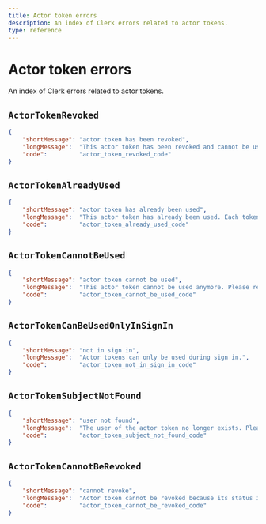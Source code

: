 ```yaml
---
title: Actor token errors
description: An index of Clerk errors related to actor tokens.
type: reference
---
```


# Actor token errors

An index of Clerk errors related to actor tokens.

## `ActorTokenRevoked`

```json {{ prettier: false }}
{
    "shortMessage": "actor token has been revoked",
    "longMessage":  "This actor token has been revoked and cannot be used anymore.",
    "code":         "actor_token_revoked_code"
}
```

## `ActorTokenAlreadyUsed`

```json {{ prettier: false }}
{
    "shortMessage": "actor token has already been used",
    "longMessage":  "This actor token has already been used. Each token can only be used once.",
    "code":         "actor_token_already_used_code"
}
```

## `ActorTokenCannotBeUsed`

```json {{ prettier: false }}
{
    "shortMessage": "actor token cannot be used",
    "longMessage":  "This actor token cannot be used anymore. Please request a new one.",
    "code":         "actor_token_cannot_be_used_code"
}
```

## <code>ActorTokenCanBeUsed<wbr />OnlyInSignIn</code>

```json {{ prettier: false }}
{
    "shortMessage": "not in sign in",
    "longMessage":  "Actor tokens can only be used during sign in.",
    "code":         "actor_token_not_in_sign_in_code"
}
```

## `ActorTokenSubjectNotFound`

```json {{ prettier: false }}
{
    "shortMessage": "user not found",
    "longMessage":  "The user of the actor token no longer exists. Please request a new one.",
    "code":         "actor_token_subject_not_found_code"
}
```

## `ActorTokenCannotBeRevoked`

```json {{ prettier: false }}
{
    "shortMessage": "cannot revoke",
    "longMessage":  "Actor token cannot be revoked because its status is <status>. Only pending tokens can be revoked.", 
    "code":         "actor_token_cannot_be_revoked_code"
}
```
